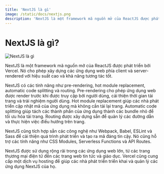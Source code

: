 ```yaml
---
title: 'NextJS là gì'
image: /static/docs/nextjs.png
description: 'NextJS là một framework mã nguồn mở của ReactJS được phát triển bởi Vercel.'
---
```


# NextJS là gì?

![NextJS là gì](/static/docs/nextjs.png)

NextJS là một framework mã nguồn mở của ReactJS được phát triển bởi Vercel. Nó cho phép xây dựng các ứng dụng web phía client và server-rendered với hiệu suất cao và khả năng tương tác tốt.

NextJS có các tính năng như pre-rendering, hot module replacement, automatic code splitting và routing. Pre-rendering cho phép ứng dụng web được render trước khi được truy cập bởi người dùng, cải thiện thời gian tải trang và trải nghiệm người dùng. Hot module replacement giúp các nhà phát triển cập nhật mã của ứng dụng mà không cần tải lại trang. Automatic code splitting giúp tách các thành phần của ứng dụng thành các bundle nhỏ để tối ưu hóa tải trang. Routing được xây dựng sẵn để quản lý các đường dẫn và thực hiện việc điều hướng trên trang.

NextJS cũng tích hợp sẵn các công nghệ như Webpack, Babel, ESLint và Sass để cải thiện quá trình phát triển và tạo ra mã đáng tin cậy. Nó cũng hỗ trợ các tính năng như CSS Modules, Serverless Functions và API Routes.

NextJS được sử dụng rộng rãi trong các ứng dụng web lớn, từ các trang thương mại điện tử đến các trang web tin tức và giáo dục. Vercel cũng cung cấp một dịch vụ hosting để giúp các nhà phát triển triển khai và quản lý các ứng dụng NextJS của họ.
